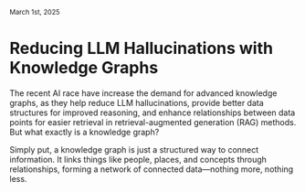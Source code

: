 <p>
  <small>March 1st, 2025</small>
</p>

# Reducing LLM Hallucinations with Knowledge Graphs

The recent AI race have increase the demand for advanced knowledge graphs, as they help reduce LLM hallucinations, provide better data structures for improved reasoning, and enhance relationships between data points for easier retrieval in retrieval-augmented generation (RAG) methods. But what exactly is a knowledge graph?

Simply put, a knowledge graph is just a structured way to connect information. It links things like people, places, and concepts through relationships, forming a network of connected data—nothing more, nothing less.
